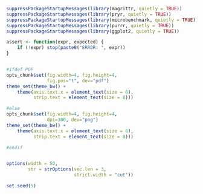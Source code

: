 ```r
suppressPackageStartupMessages(library(magrittr, quietly = TRUE))
suppressPackageStartupMessages(library(pryr, quietly = TRUE))
suppressPackageStartupMessages(library(microbenchmark, quietly = TRUE))
suppressPackageStartupMessages(library(purrr, quietly = TRUE))
suppressPackageStartupMessages(library(ggplot2, quietly = TRUE))

assert <- function(expr, expected) {
	if (!expr) stop(paste0("ERROR: ", expr))
}


#ifdef PDF
opts_chunk$set(fig.width=4, fig.height=4, 
               fig.pos="t", dev="pdf")
theme_set(theme_bw() + 
    theme(axis.text.x = element_text(size = 6),
          strip.text = element_text(size = 8)))

#else
opts_chunk$set(fig.width=4, fig.height=4, 
               dpi=300, dev="png")
theme_set(theme_bw() + 
    theme(axis.text.x = element_text(size = 6),
          strip.text = element_text(size = 8)))

#endif


options(width = 50, 
        str = strOptions(vec.len = 3, 
                         strict.width = "cut"))

set.seed(5)
```

